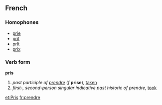 ==French==
===Homophones===
*[[prie]]
*[[prit]]
*[[prît]]
*[[prix]]
===Verb form===
'''pris'''
# ''past participle of [[prendre]]'' (''f'' '''prise'''), [[taken]]
# ''first-, second-person singular indicative past historic of prendre'', [[took]]

[[et:Pris]]
[[fr:prendre]]